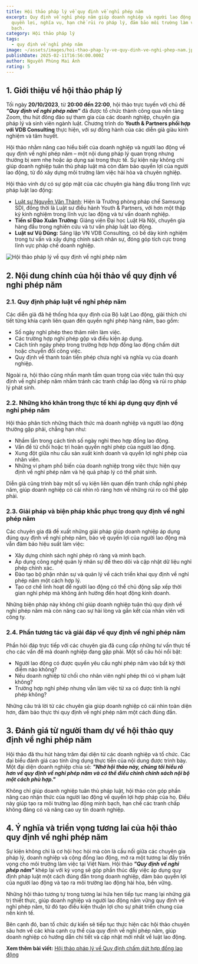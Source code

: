 ```yaml
---
title: Hội thảo pháp lý về quy định về nghỉ phép năm
excerpt: Quy định về nghỉ phép năm giúp doanh nghiệp và người lao động hiểu rõ
  quyền lợi, nghĩa vụ, hạn chế rủi ro pháp lý, đảm bảo môi trường làm việc minh
  bạch.
category: Hội thảo pháp lý
tags:
  - quy định về nghỉ phép năm
image: ~/assets/images/hoi-thao-phap-ly-ve-quy-dinh-ve-nghi-phep-nam.jpg
publishDate: 2025-02-11T16:56:00.000Z
author: Nguyễn Phùng Mai Ánh
rating: 5
---
```

## 1. Giới thiệu về hội thảo pháp lý

Tối ngày **20/10/2023**, từ **20:00 đến 22:00**, hội thảo trực tuyến với chủ đề ***"Quy định về nghỉ phép năm"*** đã được tổ chức thành công qua nền tảng Zoom, thu hút đông đảo sự tham gia của các doanh nghiệp, chuyên gia pháp lý và sinh viên ngành luật. Chương trình do **Youth & Partners phối hợp với VDB Consulting** thực hiện, với sự đồng hành của các diễn giả giàu kinh nghiệm và tâm huyết.

Hội thảo nhằm nâng cao hiểu biết của doanh nghiệp và người lao động về quy định về nghỉ phép năm – một nội dung pháp lý quan trọng nhưng thường bị xem nhẹ hoặc áp dụng sai trong thực tế. Sự kiện này không chỉ giúp doanh nghiệp tuân thủ pháp luật mà còn đảm bảo quyền lợi của người lao động, từ đó xây dựng môi trường làm việc hài hòa và chuyên nghiệp.

Hội thảo vinh dự có sự góp mặt của các chuyên gia hàng đầu trong lĩnh vực pháp luật lao động:

* [Luật sư Nguyễn Văn Thành](https://yplawfirm.vn/tac-gia/luat-su-nguyen-van-thanh): Hiện là Trưởng phòng pháp chế Samsung SDI, đồng thời là Luật sư điều hành Youth & Partners, với hơn một thập kỷ kinh nghiệm trong lĩnh vực lao động và tư vấn doanh nghiệp.
* **Tiến sĩ Đào Xuân Trường:** Giảng viên Đại học Luật Hà Nội, chuyên gia hàng đầu trong nghiên cứu và tư vấn pháp luật lao động.
* **Luật sư Vũ Dũng:** Sáng lập VN VDB Consulting, có bề dày kinh nghiệm trong tư vấn và xây dựng chính sách nhân sự, đóng góp tích cực trong lĩnh vực pháp chế doanh nghiệp.

![Hội thảo pháp lý về quy định về nghỉ phép năm](~/assets/images/hoi-thao-phap-ly-ve-quy-dinh-ve-nghi-phep-nam.jpg "Hội thảo pháp lý về quy định về nghỉ phép năm")

## 2. Nội dung chính của hội thảo về quy định về nghỉ phép năm

### 2.1. Quy định pháp luật về nghỉ phép năm

Các diễn giả đã hệ thống hóa quy định của Bộ luật Lao động, giải thích chi tiết từng khía cạnh liên quan đến quyền nghỉ phép hàng năm, bao gồm:

* Số ngày nghỉ phép theo thâm niên làm việc.
* Các trường hợp nghỉ phép gộp và điều kiện áp dụng.
* Cách tính ngày phép trong trường hợp hợp đồng lao động chấm dứt hoặc chuyển đổi công việc.
* Quy định về thanh toán tiền phép chưa nghỉ và nghĩa vụ của doanh nghiệp.

Ngoài ra, hội thảo cũng nhấn mạnh tầm quan trọng của việc tuân thủ quy định về nghỉ phép năm nhằm tránh các tranh chấp lao động và rủi ro pháp lý phát sinh.

### 2.2. Những khó khăn trong thực tế khi áp dụng quy định về nghỉ phép năm

Hội thảo phân tích những thách thức mà doanh nghiệp và người lao động thường gặp phải, chẳng hạn như:

* Nhầm lẫn trong cách tính số ngày nghỉ theo hợp đồng lao động.
* Vấn đề từ chối hoặc trì hoãn quyền nghỉ phép của người lao động.
* Xung đột giữa nhu cầu sản xuất kinh doanh và quyền lợi nghỉ phép của nhân viên.
* Những vi phạm phổ biến của doanh nghiệp trong việc thực hiện quy định về nghỉ phép năm và hệ quả pháp lý có thể phát sinh.

Diễn giả cũng trình bày một số vụ kiện liên quan đến tranh chấp nghỉ phép năm, giúp doanh nghiệp có cái nhìn rõ ràng hơn về những rủi ro có thể gặp phải.

### 2.3. Giải pháp và biện pháp khắc phục trong quy định về nghỉ phép năm

Các chuyên gia đã đề xuất những giải pháp giúp doanh nghiệp áp dụng đúng quy định về nghỉ phép năm, bảo vệ quyền lợi của người lao động mà vẫn đảm bảo hiệu suất làm việc:

* Xây dựng chính sách nghỉ phép rõ ràng và minh bạch.
* Áp dụng công nghệ quản lý nhân sự để theo dõi và cập nhật dữ liệu nghỉ phép chính xác.
* Đào tạo bộ phận nhân sự và quản lý về cách triển khai quy định về nghỉ phép năm một cách hợp lý.
* Tạo cơ chế linh hoạt để người lao động có thể chủ động sắp xếp thời gian nghỉ phép mà không ảnh hưởng đến hoạt động kinh doanh.

Những biện pháp này không chỉ giúp doanh nghiệp tuân thủ quy định về nghỉ phép năm mà còn nâng cao sự hài lòng và gắn kết của nhân viên với công ty.

### 2.4. Phần tương tác và giải đáp về quy định về nghỉ phép năm

Phần hỏi đáp trực tiếp với các chuyên gia đã cung cấp những tư vấn thực tế cho các vấn đề mà doanh nghiệp đang gặp phải. Một số câu hỏi nổi bật:

* Người lao động có được quyền yêu cầu nghỉ phép năm vào bất kỳ thời điểm nào không?
* Nếu doanh nghiệp từ chối cho nhân viên nghỉ phép thì có vi phạm luật không?
* Trường hợp nghỉ phép nhưng vẫn làm việc từ xa có được tính là nghỉ phép không?

Những câu trả lời từ các chuyên gia giúp doanh nghiệp có cái nhìn toàn diện hơn, đảm bảo thực thi quy định về nghỉ phép năm một cách đúng đắn.

## 3. Đánh giá từ người tham dự về hội thảo quy định về nghỉ phép năm

Hội thảo đã thu hút hàng trăm đại diện từ các doanh nghiệp và tổ chức. Các đại biểu đánh giá cao tính ứng dụng thực tiễn của nội dung được trình bày. Một đại diện doanh nghiệp chia sẻ: ***"Nhờ hội thảo này, chúng tôi hiểu rõ hơn về quy định về nghỉ phép năm và có thể điều chỉnh chính sách nội bộ một cách phù hợp."***

Không chỉ giúp doanh nghiệp tuân thủ pháp luật, hội thảo còn góp phần nâng cao nhận thức của người lao động về quyền lợi hợp pháp của họ. Điều này giúp tạo ra môi trường lao động minh bạch, hạn chế các tranh chấp không đáng có và nâng cao uy tín doanh nghiệp.

## 4. Ý nghĩa và triển vọng tương lai của hội thảo quy định về nghỉ phép năm

Sự kiện không chỉ là cơ hội học hỏi mà còn là cầu nối giữa các chuyên gia pháp lý, doanh nghiệp và cộng đồng lao động, mở ra một tương lai đầy triển vọng cho môi trường làm việc tại Việt Nam. Hội thảo ***"Quy định về nghỉ phép năm"*** khép lại với kỳ vọng sẽ góp phần thúc đẩy việc áp dụng quy định pháp luật một cách đúng đắn trong doanh nghiệp, đảm bảo quyền lợi của người lao động và tạo ra môi trường lao động hài hòa, bền vững.

Những hội thảo tương tự trong tương lai hứa hẹn tiếp tục mang lại những giá trị thiết thực, giúp doanh nghiệp và người lao động nắm vững quy định về nghỉ phép năm, từ đó tạo điều kiện thuận lợi cho sự phát triển chung của nền kinh tế.

Bên cạnh đó, ban tổ chức dự kiến sẽ tiếp tục thực hiện các hội thảo chuyên sâu hơn về các khía cạnh cụ thể của quy định về nghỉ phép năm, giúp doanh nghiệp có hướng dẫn chi tiết và cập nhật mới nhất về luật lao động.

**Xem thêm bài viết:** [Hội thảo pháp lý về Quy định chấm dứt hợp đồng lao động](https://yplawfirm.vn/tin-tuc/hoi-thao-phap-ly-ve-quy-dinh-cham-dut-hop-dong-lao-dong)
